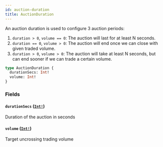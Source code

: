 ```yaml
---
id: auction-duration
title: AuctionDuration
---
```


An auction duration is used to configure 3 auction periods:

1. `duration > 0`, `volume == 0`:
   The auction will last for at least N seconds.
2. `duration == 0`, `volume > 0`:
   The auction will end once we can close with given traded volume.
3. `duration > 0`, `volume > 0`:
   The auction will take at least N seconds, but can end sooner if we can trade a certain volume.

```graphql
type AuctionDuration {
  durationSecs: Int!
  volume: Int!
}
```

### Fields

#### `durationSecs` ([`Int!`](/graphql/scalars/int))

Duration of the auction in seconds

#### `volume` ([`Int!`](/graphql/scalars/int))

Target uncrossing trading volume
